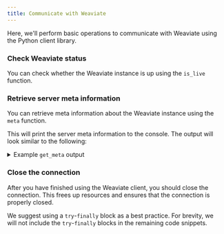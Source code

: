 ```yaml
---
title: Communicate with Weaviate
---
```



Here, we'll perform basic operations to communicate with Weaviate using the Python client library.

### <i class="fa-solid fa-code"></i> Check Weaviate status

You can check whether the Weaviate instance is up using the `is_live` function.

<FilteredTextBlock
  text={PyCode}
  startMarker="# PollLiveness"
  endMarker="# END PollLiveness"
  language="py"
/>

### <i class="fa-solid fa-code"></i> Retrieve server meta information

You can retrieve meta information about the Weaviate instance using the `meta` function.

<FilteredTextBlock
  text={PyCode}
  startMarker="# GetMeta"
  endMarker="# END GetMeta"
  language="py"
/>

This will print the server meta information to the console. The output will look similar to the following:

<details>
  <summary>Example <code>get_meta</code> output</summary>

<FilteredTextBlock
  text={PyCode}
  startMarker="# OutputGetMeta"
  endMarker="# END OutputGetMeta"
  language="py"
/>
</details>

### <i class="fa-solid fa-code"></i> Close the connection

After you have finished using the Weaviate client, you should close the connection. This frees up resources and ensures that the connection is properly closed.

We suggest using a `try`-`finally` block as a best practice. For brevity, we will not include the `try`-`finally` blocks in the remaining code snippets.

<FilteredTextBlock
  text={PyCode}
  startMarker="# TryFinallyCloseDemo"
  endMarker="# END TryFinallyCloseDemo"
  language="py"
/>


<GiscusDocComment />
